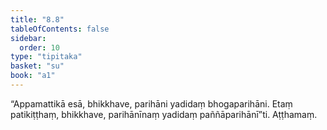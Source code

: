 ```yaml
---
title: "8.8"
tableOfContents: false
sidebar:
  order: 10
type: "tipitaka"
basket: "su"
book: "a1"
---
```



<DynamicBreadcrumb />

<Division number="78" book="a1">

<Paragraph number="164" book="a1">
“Appamattikā esā, bhikkhave, parihāni yadidaṃ bhogaparihāni. Etaṃ patikiṭṭhaṃ, bhikkhave, parihānīnaṃ yadidaṃ paññāparihānī”ti.

</Paragraph>
</Division>

<Paragraph number="165" type="center" book="a1">
Aṭṭhamaṃ.
</Paragraph>